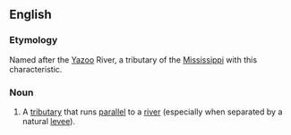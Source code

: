 ==English==
{{wikipedia|yazoo stream}}

===Etymology===
Named after the [[w:Yazoo River|Yazoo]] River, a tributary of the [[Mississippi]] with this characteristic.

===Noun===
{{en-noun}}

# {{context|US|lang=en}} A [[tributary]] that runs [[parallel]] to a [[river]] (especially when separated by a natural [[levee]]).